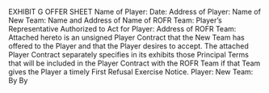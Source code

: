 EXHIBIT G
OFFER SHEET
Name of Player: Date:
Address of Player: Name of New Team:
Name and Address of Name of ROFR Team:
Player's Representative
Authorized to Act for Player:
Address of ROFR Team:
Attached hereto is an unsigned Player Contract that the New Team has
offered to the Player and that the Player desires to accept. The attached
Player Contract separately specifies in its exhibits those Principal Terms
that will be included in the Player Contract with the ROFR Team if that
Team gives the Player a timely First Refusal Exercise Notice.
Player: New Team:
By By
